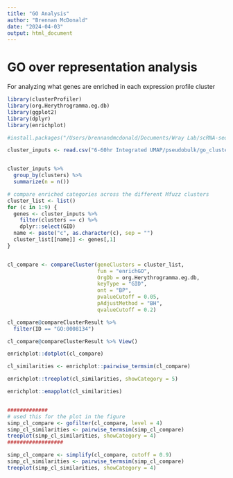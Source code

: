 ```yaml
---
title: "GO Analysis"
author: "Brennan McDonald"
date: "2024-04-03"
output: html_document
---
```


# GO over representation analysis

For analyzing what genes are enriched in each expression profile cluster

```r
library(clusterProfiler)
library(org.Herythrogramma.eg.db)
library(ggplot2)
library(dplyr)
library(enrichplot)

#install.packages("/Users/brennandmcdonald/Documents/Wray Lab/scRNA-seq Project/TF identification/org.Herythrogramma.eg.db", repos = NULL)
```

```r
cluster_inputs <- read.csv("6-60hr Integrated UMAP/pseudobulk/go_cluster_inputs.csv")


cluster_inputs %>% 
  group_by(clusters) %>% 
  summarize(n = n())
```

```r
# compare enriched categories across the different Mfuzz clusters
cluster_list <- list()
for (c in 1:9) {
  genes <- cluster_inputs %>% 
    filter(clusters == c) %>% 
    dplyr::select(GID)
  name <- paste("c", as.character(c), sep = "")
  cluster_list[[name]] <- genes[,1]
}


cl_compare <- compareCluster(geneClusters = cluster_list,
                             fun = "enrichGO",
                             OrgDb = org.Herythrogramma.eg.db,
                             keyType = "GID",
                             ont = "BP",
                             pvalueCutoff = 0.05,
                             pAdjustMethod = "BH",
                             qvalueCutoff = 0.2)

cl_compare@compareClusterResult %>% 
  filter(ID == "GO:0008134")

cl_compare@compareClusterResult %>% View()

enrichplot::dotplot(cl_compare)

cl_similarities <- enrichplot::pairwise_termsim(cl_compare)

enrichplot::treeplot(cl_similarities, showCategory = 5)

enrichplot::emapplot(cl_similarities)


#############
# used this for the plot in the figure
simp_cl_compare <- gofilter(cl_compare, level = 4)
simp_cl_similarities <- pairwise_termsim(simp_cl_compare)
treeplot(simp_cl_similarities, showCategory = 4)
##################

simp_cl_compare <- simplify(cl_compare, cutoff = 0.9)
simp_cl_similarities <- pairwise_termsim(simp_cl_compare)
treeplot(simp_cl_similarities, showCategory = 4)
```





